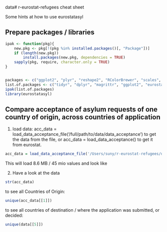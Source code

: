data# r-eurostat-refugees cheat sheet

Some hints at how to use eurostatasyl

## Prepare packages / libraries

```r
ipak <- function(pkg){
    new.pkg <- pkg[!(pkg %in% installed.packages()[, "Package"])]
    if (length(new.pkg)) 
        install.packages(new.pkg, dependencies = TRUE)
    sapply(pkg, require, character.only = TRUE)
}


packages <- c("ggplot2", "plyr", "reshape2", "RColorBrewer", "scales", "grid")
list.of.packages <- c("tidyr", "dplyr", "magrittr", "ggplot2", "eurostat", "gridExtra", "lubridate")
ipak(list.of.packages)
library(eurostatasyl)
```

## Compare acceptance of asylum requests of one country of origin, across countries of application

1. load data: acc_data = load_data_acceptance_file('/full/path/to/data/data_acceptance') to get the data from the file, or acc_data = load_data_acceptance() to get it from eurostat. 

```r
acc_data = load_data_acceptance_file('/Users/suny/r-eurostat-refugees/data/data_acceptance')
```

This will load 8.6 MB / 45 mio values and look like

2. Have a look at the data

```r
str(acc_data)
```

to see all Countries of Origin:

```r
unique(acc_data[[1]])
```

to see all countries of destination / where the application was submitted, or decided:

```r
unique(data[[5]])
```

